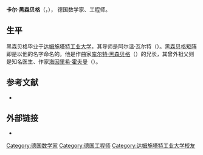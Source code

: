 '''卡尔·黑森贝格'''（{{lang|de|Karl Hessenberg}}，{{bd|1904年|9月8日|1959年|2月22日}}）， 德国数学家、工程师。

==生平==
黑森贝格毕业于[[达姆施塔特工业大学|达姆施塔特工业大学]]，其导师是阿尔温·瓦尔特（{{lang|de|Alwin Walther}}）。[[黑森贝格矩阵|黑森贝格矩阵]]即是以他的名字命名的。他是作曲家[[库尔特·黑森贝格|库尔特·黑森贝格]]（{{lang|de|Kurt Hessenberg}}）的兄长，其曾外祖父则是知名医生、作家[[海因里希·霍夫曼|海因里希·霍夫曼]]（{{lang|de|Heinrich Hoffmann}}）。

== 参考文献 ==
*{{cite web|url=http://www.hessenberg.de/karl1.html|title=Karl Hessenberg|author=Jens-Peter Zemke|access-date=2014-11-07|archive-date=2020-06-26|archive-url=https://web.archive.org/web/20200626050509/http://www.hessenberg.de/karl1.html|dead-url=no}}

== 外部链接 ==
*{{MathGenealogy |id=65423}}

{{德国人物小作品}}
{{Authority control}}
{{DEFAULTSORT:Hessenberg, Karl A.}}
[[Category:德国数学家|Category:德国数学家]]
[[Category:德国工程师|Category:德国工程师]]
[[Category:达姆施塔特工业大学校友|Category:达姆施塔特工业大学校友]]